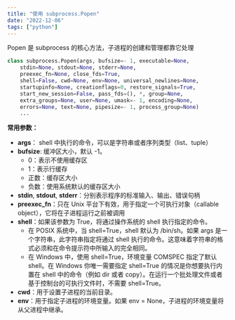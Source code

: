 ```yaml
---
title: "使用 subprocess.Popen"
date: "2022-12-06"
tags: ["python"]
---
```


Popen 是 subprocess 的核心方法，子进程的创建和管理都靠它处理

```python
class subprocess.Popen(args, bufsize=- 1, executable=None,
    stdin=None, stdout=None, stderr=None,
    preexec_fn=None, close_fds=True,
    shell=False, cwd=None, env=None, universal_newlines=None,
    startupinfo=None, creationflags=0, restore_signals=True,
    start_new_session=False, pass_fds=(), *, group=None,
    extra_groups=None, user=None, umask=- 1, encoding=None,
    errors=None, text=None, pipesize=- 1, process_group=None)
    ...
```

**常用参数：**
- **args**： shell 中执行的命令，可以是字符串或者序列类型（list、tuple）
- **bufsize**: 缓冲区大小，默认 -1。
    - 0：表示不使用缓存区
    - 1：表示行缓存
    - 正数：缓存区大小
    - 负数：使用系统默认的缓存区大小
- **stdin**, **stdout**, **stderr**：分别表示程序的标准输入、输出、错误句柄
- **preexec_fn**：只在 Unix 平台下有效，用于指定一个可执行对象（callable object），它将在子进程运行之前被调用
- **shell**：如果该参数为 True，将通过操作系统的 shell 执行指定的命令。
    - 在 POSIX 系统中，当 shell=True，shell 默认为 /bin/sh。如果 args 是一个字符串，此字符串指定将通过 shell 执行的命令。这意味着字符串的格式必须和在命令提示符中所输入的完全相同。
    - 在 Windows 中，使用 shell=True，环境变量 COMSPEC 指定了默认 shell。在 Windows 你唯一需要指定 shell=True 的情况是你想要执行内置在 shell 中的命令（例如 dir 或者 copy）。在运行一个批处理文件或者基于控制台的可执行文件时，不需要 shell=True。
- **cwd**：用于设置子进程的当前目录。
- **env**：用于指定子进程的环境变量。如果 env = None，子进程的环境变量将从父进程中继承。